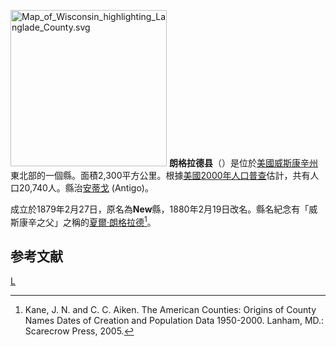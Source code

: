 {{noteTA
|T=zh-hans:朗格拉德县 (威斯康辛州);zh-hk:朗格拉德縣 (威斯康辛州);zh-tw:朗格拉德郡 (威斯康辛州);
|1=zh-hans:县;zh-hk:縣;zh-tw:郡;
}}
[[File:Map_of_Wisconsin_highlighting_Langlade_County.svg|250px]]
'''朗格拉德县'''（{{lang-en|Langlade County}}）是位於[[美國|美國]][[威斯康辛州|威斯康辛州]]東北部的一個縣。面積2,300平方公里。根據[[美國2000年人口普查|美國2000年人口普查]]估計，共有人口20,740人。縣治[[安蒂戈_(威斯康辛州)|安蒂戈]] (Antigo)。

成立於1879年2月27日，原名為'''New'''縣，1880年2月19日改名。縣名紀念有「威斯康辛之父」之稱的[[夏爾·朗格拉德|夏爾·朗格拉德]]<ref>Kane, J. N. and C. C. Aiken. The American Counties: Origins of County Names Dates of Creation and Population Data 1950-2000. Lanham, MD.: Scarecrow Press, 2005.</ref>。

==参考文献==
<div class="references-small">
<references />
</div>

[[Category:威斯康辛州行政區劃|L]]